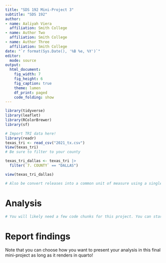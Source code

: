 ```yaml
---
title: "SDS 192 Mini-Project 3"
subtitle: "SDS 192"
author: 
- name: Aaliyah Viera
  affiliation: Smith College
- name: Author Two
  affiliation: Smith College
- name: Author Three
  affiliation: Smith College
date: "`r format(Sys.Date(), '%B %e, %Y')`"
editor: 
  mode: source
output: 
  html_document:
    fig_width: 7
    fig_height: 6
    fig_caption: true
    theme: lumen
    df_print: paged
    code_folding: show
---
```


```r
library(tidyverse)
library(leaflet)
library(RColorBrewer)
library(sf)
```

```r
# Import TRI data here! 
library(readr)
texas_tri <- read_csv("2021_tx.csv")
View(texas_tri)
# Be sure to filter to your county

texas_tri_dallas <- texas_tri |>
  filter(`7. COUNTY` == "DALLAS")

view(texas_tri_dallas)

# Also be convert releases into a common unit of measure using a single line of code
```

# Analysis

```r
# You will likely need a few code chunks for this project. You can start with this code chunk and then add as needed below. 
```

# Report findings

Note that you can choose how you want to present your analysis in this final mini-project as long as it renders in quarto!



